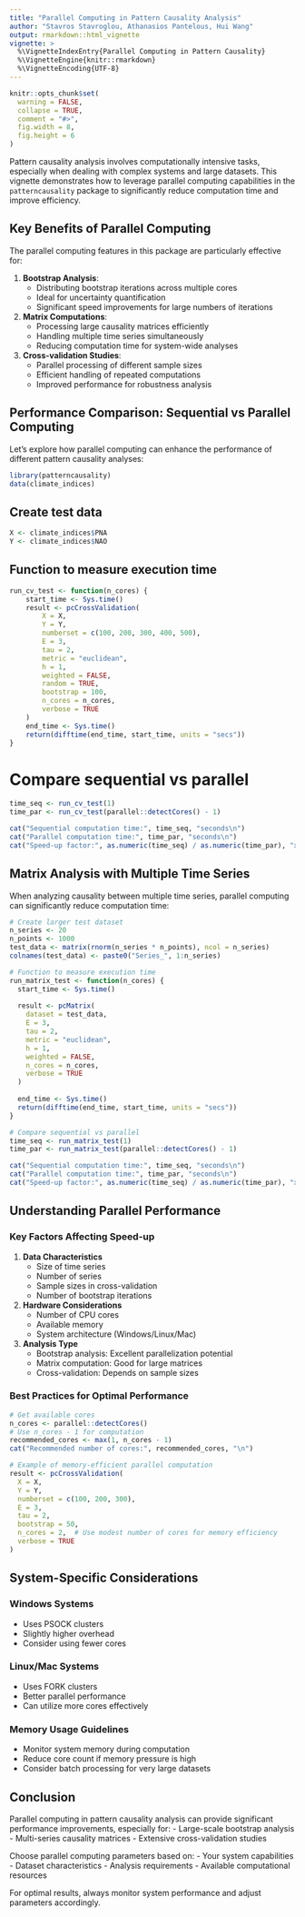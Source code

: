 ```yaml
---
title: "Parallel Computing in Pattern Causality Analysis"
author: "Stavros Stavroglou, Athanasios Pantelous, Hui Wang"
output: rmarkdown::html_vignette
vignette: >
  %\VignetteIndexEntry{Parallel Computing in Pattern Causality}
  %\VignetteEngine{knitr::rmarkdown}
  %\VignetteEncoding{UTF-8}
---
```


```r
knitr::opts_chunk$set(
  warning = FALSE,
  collapse = TRUE,
  comment = "#>",
  fig.width = 8,
  fig.height = 6
)
```

Pattern causality analysis involves computationally intensive tasks, especially when dealing with complex systems and large datasets. This vignette demonstrates how to leverage parallel computing capabilities in the `patterncausality` package to significantly reduce computation time and improve efficiency.

## Key Benefits of Parallel Computing

The parallel computing features in this package are particularly effective for:

1. **Bootstrap Analysis**: 
   - Distributing bootstrap iterations across multiple cores
   - Ideal for uncertainty quantification
   - Significant speed improvements for large numbers of iterations

2. **Matrix Computations**:
   - Processing large causality matrices efficiently
   - Handling multiple time series simultaneously
   - Reducing computation time for system-wide analyses

3. **Cross-validation Studies**:
   - Parallel processing of different sample sizes
   - Efficient handling of repeated computations
   - Improved performance for robustness analysis

## Performance Comparison: Sequential vs Parallel Computing

Let's explore how parallel computing can enhance the performance of different pattern causality analyses:

```r
library(patterncausality)
data(climate_indices)
```

## Create test data

```r
X <- climate_indices$PNA
Y <- climate_indices$NAO
```

## Function to measure execution time

```r
run_cv_test <- function(n_cores) {
    start_time <- Sys.time()
    result <- pcCrossValidation(
        X = X,
        Y = Y,
        numberset = c(100, 200, 300, 400, 500),
        E = 3,
        tau = 2,
        metric = "euclidean",
        h = 1,
        weighted = FALSE,
        random = TRUE,
        bootstrap = 100,
        n_cores = n_cores,
        verbose = TRUE
    )
    end_time <- Sys.time()
    return(difftime(end_time, start_time, units = "secs"))
}
```


# Compare sequential vs parallel

```r
time_seq <- run_cv_test(1)
time_par <- run_cv_test(parallel::detectCores() - 1)

cat("Sequential computation time:", time_seq, "seconds\n")
cat("Parallel computation time:", time_par, "seconds\n")
cat("Speed-up factor:", as.numeric(time_seq) / as.numeric(time_par), "x\n")
```

## Matrix Analysis with Multiple Time Series

When analyzing causality between multiple time series, parallel computing can significantly reduce computation time:

```r
# Create larger test dataset
n_series <- 20
n_points <- 1000
test_data <- matrix(rnorm(n_series * n_points), ncol = n_series)
colnames(test_data) <- paste0("Series_", 1:n_series)

# Function to measure execution time
run_matrix_test <- function(n_cores) {
  start_time <- Sys.time()
  
  result <- pcMatrix(
    dataset = test_data,
    E = 3,
    tau = 2,
    metric = "euclidean",
    h = 1,
    weighted = FALSE,
    n_cores = n_cores,
    verbose = TRUE
  )
  
  end_time <- Sys.time()
  return(difftime(end_time, start_time, units = "secs"))
}

# Compare sequential vs parallel
time_seq <- run_matrix_test(1)
time_par <- run_matrix_test(parallel::detectCores() - 1)

cat("Sequential computation time:", time_seq, "seconds\n")
cat("Parallel computation time:", time_par, "seconds\n")
cat("Speed-up factor:", as.numeric(time_seq) / as.numeric(time_par), "x\n")
```

## Understanding Parallel Performance

### Key Factors Affecting Speed-up

1. **Data Characteristics**
   - Size of time series
   - Number of series
   - Sample sizes in cross-validation
   - Number of bootstrap iterations

2. **Hardware Considerations**
   - Number of CPU cores
   - Available memory
   - System architecture (Windows/Linux/Mac)

3. **Analysis Type**
   - Bootstrap analysis: Excellent parallelization potential
   - Matrix computation: Good for large matrices
   - Cross-validation: Depends on sample sizes

### Best Practices for Optimal Performance

```r
# Get available cores
n_cores <- parallel::detectCores()
# Use n_cores - 1 for computation
recommended_cores <- max(1, n_cores - 1)
cat("Recommended number of cores:", recommended_cores, "\n")

# Example of memory-efficient parallel computation
result <- pcCrossValidation(
  X = X,
  Y = Y,
  numberset = c(100, 200, 300),
  E = 3,
  tau = 2,
  bootstrap = 50,
  n_cores = 2,  # Use modest number of cores for memory efficiency
  verbose = TRUE
)
```

## System-Specific Considerations

### Windows Systems
- Uses PSOCK clusters
- Slightly higher overhead
- Consider using fewer cores

### Linux/Mac Systems
- Uses FORK clusters
- Better parallel performance
- Can utilize more cores effectively

### Memory Usage Guidelines
- Monitor system memory during computation
- Reduce core count if memory pressure is high
- Consider batch processing for very large datasets

## Conclusion

Parallel computing in pattern causality analysis can provide significant performance improvements, especially for:
- Large-scale bootstrap analysis
- Multi-series causality matrices
- Extensive cross-validation studies

Choose parallel computing parameters based on:
- Your system capabilities
- Dataset characteristics
- Analysis requirements
- Available computational resources

For optimal results, always monitor system performance and adjust parameters accordingly.

